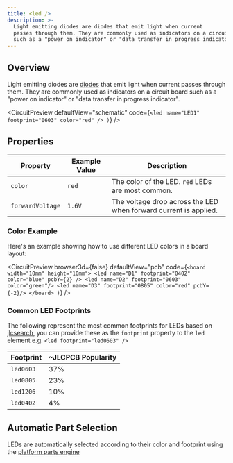 ```yaml
---
title: <led />
description: >-
  Light emitting diodes are diodes that emit light when current
  passes through them. They are commonly used as indicators on a circuit board
  such as a "power on indicator" or "data transfer in progress indicator
---
```


## Overview

Light emitting diodes are [diodes](./diode.mdx) that emit light when current
passes through them. They are commonly used as indicators on a circuit board
such as a "power on indicator" or "data transfer in progress indicator".


<CircuitPreview
  defaultView="schematic"
  code={`
    <led name="LED1" footprint="0603" color="red" />
  )
`}
/>

## Properties

| Property         | Example Value | Description                                                      |
| ---------------- | ------------- | ---------------------------------------------------------------- |
| `color`          | `red`         | The color of the LED. `red` LEDs are most common.                |
| `forwardVoltage` | `1.6V`        | The voltage drop across the LED when forward current is applied. |

### Color Example

Here's an example showing how to use different LED colors in a board layout:

<CircuitPreview
  browser3d={false}
  defaultView="pcb"
  code={`
    <board width="10mm" height="10mm">
      <led name="D1" footprint="0402" color="blue" pcbY={2} />
      <led name="D2" footprint="0603" color="green"/>
      <led name="D3" footprint="0805" color="red" pcbY={-2}/>
    </board>
  )
`}
/>

### Common LED Footprints

The following represent the most common footprints for LEDs based on [jlcsearch](https://jlcsearch.tscircuit.com),
you can provide these as the `footprint` property to the `led` element e.g. `<led footprint="led0603" />`

| Footprint | ~JLCPCB Popularity |
| --------- | ------------------ |
| `led0603` | 37%                |
| `led0805` | 23%                |
| `led1206` | 10%                |
| `led0402` | 4%                 |

## Automatic Part Selection

LEDs are automatically selected according to their color and footprint using
the [platform parts engine](../guides/running-tscircuit/platform-configuration.md)
